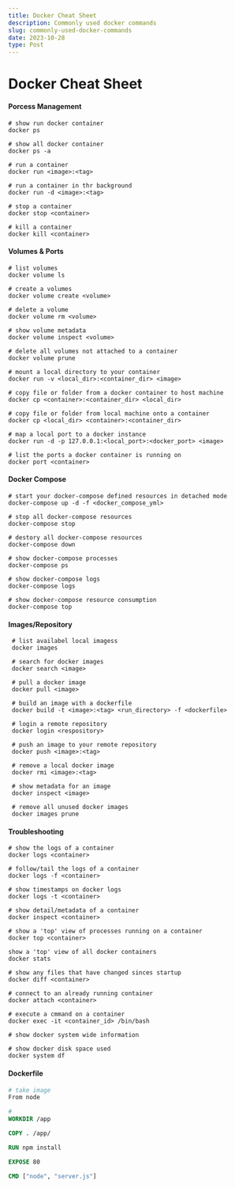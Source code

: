 ```yaml
---
title: Docker Cheat Sheet
description: Commonly used docker commands
slug: commonly-used-docker-commands
date: 2023-10-28
type: Post
---
```


# Docker Cheat Sheet

#### Porcess Management

```shell
# show run docker container
docker ps

# show all docker container
docker ps -a

# run a container
docker run <image>:<tag>

# run a container in thr background
docker run -d <image>:<tag>

# stop a container
docker stop <container>

# kill a container
docker kill <container>

```

#### Volumes & Ports

```shell
# list volumes
docker volume ls

# create a volumes
docker volume create <volume>

# delete a volume
docker volume rm <volume>

# show volume metadata
docker volume inspect <volume>

# delete all volumes not attached to a container
docker volume prune

# mount a local directory to your container
docker run -v <local_dir>:<container_dir> <image>

# copy file or folder from a docker container to host machine
docker cp <container>:<container_dir> <local_dir>

# copy file or folder from local machine onto a container
docker cp <local_dir> <container>:<container_dir>

# map a local port to a docker instance
docker run -d -p 127.0.0.1:<local_port>:<docker_port> <image>

# list the ports a docker container is running on
docker port <container>

```

#### Docker Compose

```shell
# start your docker-compose defined resources in detached mode
docker-compose up -d -f <docker_compose_yml>

# stop all docker-compose resources
docker-compose stop

# destory all docker-compose resources
docker-compose down

# show docker-compose processes
docker-compose ps

# show docker-compose logs
docker-compose logs

# show docker-compose resource consumption
docker-compose top
```

#### Images/Repository

```shell
 # list availabel local imagess
 docker images

 # search for docker images
 docker search <image>

 # pull a docker image
 docker pull <image>

 # build an image with a dockerfile
 docker build -t <image>:<tag> <run_directory> -f <dockerfile>

 # login a remote repository
 docker login <respository>

 # push an image to your remote repository
 docker push <image>:<tag>

 # remove a local docker image
 docker rmi <image>:<tag>

 # show metadata for an image
 docker inspect <image>

 # remove all unused docker images
 docker images prune
```

#### Troubleshooting

```shell
# show the logs of a container
docker logs <container>

# follow/tail the logs of a container
docker logs -f <container>

# show timestamps on docker logs
docker logs -t <container>

# show detail/metadata of a container
docker inspect <container>

# show a 'top' view of processes running on a container
docker top <container>

show a 'top' view of all docker containers
docker stats

# show any files that have changed sinces startup
docker diff <container>

# connect to an already running container
docker attach <container>

# execute a cmmand on a container
docker exec -it <container_id> /bin/bash

# show docker system wide information

# show docker disk space used
docker system df
```

#### Dockerfile

```dockerfile
# take image
From node

#
WORKDIR /app

COPY . /app/

RUN npm install

EXPOSE 80

CMD ["node", "server.js"]
```
